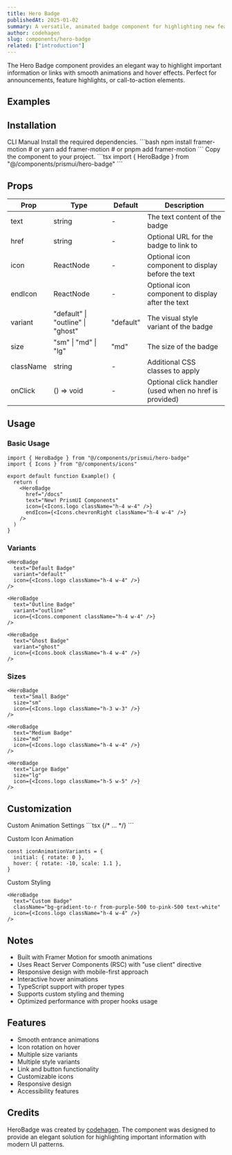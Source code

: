 ```yaml
---
title: Hero Badge
publishedAt: 2025-01-02
summary: A versatile, animated badge component for highlighting new features, announcements, or important links.
author: codehagen
slug: components/hero-badge
related: ["introduction"]
---
```


<ComponentPreview name="hero-badge-basic" />

<Note variant="info">
  The Hero Badge component provides an elegant way to highlight important information or links with smooth animations and hover effects. Perfect for announcements, feature highlights, or call-to-action elements.
</Note>

## Examples

<ComponentPreview name="hero-badge-demo" />

## Installation

<Tabs defaultValue="cli">
  <TabsList>
    <TabsTrigger value="cli">CLI</TabsTrigger>
    <TabsTrigger value="manual">Manual</TabsTrigger>
  </TabsList>
  <TabsContent value="cli">
    <ComponentSource name="hero-badge" isCli />
  </TabsContent>
  <TabsContent value="manual">
    <Steps>
      <Step>Install the required dependencies.</Step>
      ```bash
      npm install framer-motion
      # or
      yarn add framer-motion
      # or
      pnpm add framer-motion
      ```
      <Step>Copy the component to your project.</Step>
      ```tsx
      import { HeroBadge } from "@/components/prismui/hero-badge"
      ```
    </Steps>
  </TabsContent>
</Tabs>

## Props

| Prop | Type | Default | Description |
| --- | --- | --- | --- |
| text | string | - | The text content of the badge |
| href | string | - | Optional URL for the badge to link to |
| icon | ReactNode | - | Optional icon component to display before the text |
| endIcon | ReactNode | - | Optional icon component to display after the text |
| variant | "default" \| "outline" \| "ghost" | "default" | The visual style variant of the badge |
| size | "sm" \| "md" \| "lg" | "md" | The size of the badge |
| className | string | - | Additional CSS classes to apply |
| onClick | () => void | - | Optional click handler (used when no href is provided) |

## Usage

### Basic Usage

```tsx
import { HeroBadge } from "@/components/prismui/hero-badge"
import { Icons } from "@/components/icons"

export default function Example() {
  return (
    <HeroBadge
      href="/docs"
      text="New! PrismUI Components"
      icon={<Icons.logo className="h-4 w-4" />}
      endIcon={<Icons.chevronRight className="h-4 w-4" />}
    />
  )
}
```

### Variants

```tsx
<HeroBadge
  text="Default Badge"
  variant="default"
  icon={<Icons.logo className="h-4 w-4" />}
/>

<HeroBadge
  text="Outline Badge"
  variant="outline"
  icon={<Icons.component className="h-4 w-4" />}
/>

<HeroBadge
  text="Ghost Badge"
  variant="ghost"
  icon={<Icons.book className="h-4 w-4" />}
/>
```

### Sizes

```tsx
<HeroBadge
  text="Small Badge"
  size="sm"
  icon={<Icons.logo className="h-3 w-3" />}
/>

<HeroBadge
  text="Medium Badge"
  size="md"
  icon={<Icons.logo className="h-4 w-4" />}
/>

<HeroBadge
  text="Large Badge"
  size="lg"
  icon={<Icons.logo className="h-5 w-5" />}
/>
```

## Customization

<Steps>
  <Step>Custom Animation Settings</Step>
  ```tsx
  <motion.div
    initial={{ opacity: 0, y: -20 }}
    animate={{ opacity: 1, y: 0 }}
    transition={{ 
      duration: 0.8,
      ease: [0.16, 1, 0.3, 1]
    }}
  >
    {/* ... */}
  </motion.div>
  ```

  <Step>Custom Icon Animation</Step>
  ```tsx
  const iconAnimationVariants = {
    initial: { rotate: 0 },
    hover: { rotate: -10, scale: 1.1 },
  }
  ```

  <Step>Custom Styling</Step>
  ```tsx
  <HeroBadge
    text="Custom Badge"
    className="bg-gradient-to-r from-purple-500 to-pink-500 text-white"
    icon={<Icons.logo className="h-4 w-4" />}
  />
  ```
</Steps>

## Notes

- Built with Framer Motion for smooth animations
- Uses React Server Components (RSC) with "use client" directive
- Responsive design with mobile-first approach
- Interactive hover animations
- TypeScript support with proper types
- Supports custom styling and theming
- Optimized performance with proper hooks usage

## Features

- Smooth entrance animations
- Icon rotation on hover
- Multiple size variants
- Multiple style variants
- Link and button functionality
- Customizable icons
- Responsive design
- Accessibility features

## Credits

HeroBadge was created by [codehagen](https://twitter.com/codehagen). The component was designed to provide an elegant solution for highlighting important information with modern UI patterns. 